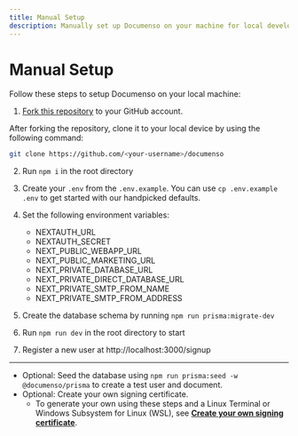 ```yaml
---
title: Manual Setup
description: Manually set up Documenso on your machine for local development.
---
```


# Manual Setup

Follow these steps to setup Documenso on your local machine:

1. [Fork this repository](https://docs.github.com/en/pull-requests/collaborating-with-pull-requests/working-with-forks/about-forks) to your GitHub account.

After forking the repository, clone it to your local device by using the following command:

```sh
git clone https://github.com/<your-username>/documenso
```

2. Run `npm i` in the root directory

3. Create your `.env` from the `.env.example`. You can use `cp .env.example .env` to get started with our handpicked defaults.

4. Set the following environment variables:

   - NEXTAUTH_URL
   - NEXTAUTH_SECRET
   - NEXT_PUBLIC_WEBAPP_URL
   - NEXT_PUBLIC_MARKETING_URL
   - NEXT_PRIVATE_DATABASE_URL
   - NEXT_PRIVATE_DIRECT_DATABASE_URL
   - NEXT_PRIVATE_SMTP_FROM_NAME
   - NEXT_PRIVATE_SMTP_FROM_ADDRESS

5. Create the database schema by running `npm run prisma:migrate-dev`

6. Run `npm run dev` in the root directory to start

7. Register a new user at http://localhost:3000/signup

---

- Optional: Seed the database using `npm run prisma:seed -w @documenso/prisma` to create a test user and document.
- Optional: Create your own signing certificate.
  - To generate your own using these steps and a Linux Terminal or Windows Subsystem for Linux (WSL), see **[Create your own signing certificate](./SIGNING.md)**.
